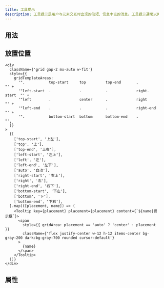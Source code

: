 ```yaml
---
title: 工具提示
description: 工具提示是用户与元素交互时出现的简短、信息丰富的消息。工具提示通常以两种方式之一启动：通过鼠标悬停手势或通过键盘悬停手势。
---
```


## 用法

## 放置位置

```tsx preview editable
<div
  className={'grid gap-2 mx-auto w-fit'}
  style={{
    gridTemplateAreas:
      '".           top-start     top         top-end       .            "' +
      '"left-start  .             .           .             right-start  "' +
      '"left        .             center      .             right        "' +
      '"left-end    .             .           .             right-end    "' +
      '".           bottom-start  bottom      bottom-end    .            "',
  }}
>
  {[
    ['top-start', '上左'],
    ['top', '上'],
    ['top-end', '上右'],
    ['left-start', '左上'],
    ['left', '左'],
    ['left-end', '左下'],
    ['auto', '自动'],
    ['right-start', '右上'],
    ['right', '右'],
    ['right-end', '右下'],
    ['bottom-start', '下左'],
    ['bottom', '下'],
    ['bottom-end', '下右'],
  ].map(([placement, name]) => (
    <Tooltip key={placement} placement={placement} content={`${name}提示框`}>
      <span
        style={{ gridArea: placement == 'auto' ? 'center' : placement }}
        className={'flex justify-center w-12 h-12 items-center bg-gray-200 dark:bg-gray-700 rounded cursor-default'}
      >
        {name}
      </span>
    </Tooltip>
  ))}
</div>
```

## 属性
